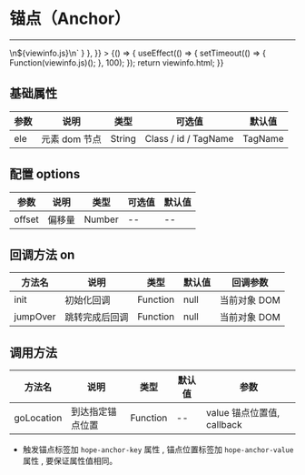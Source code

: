 
# 锚点（Anchor）

---

<Meta title="复用组件/锚点(Anchor)" />

<Canvas>
    <Story
        name="锚点(Anchor)"
        height="300px"
        parameters={{
            docs: { source: { code: `${viewinfo.html}\n\n<script type="text/javascript">\n${viewinfo.js}\n</script>` } },
        }}
    >
        {() => {
            useEffect(() => {
                setTimeout(() => {
                    Function(viewinfo.js)();
                }, 100);
            });
            return viewinfo.html;
        }}
    </Story>
</Canvas>

## 基础属性

| 参数 | 说明          | 类型   | 可选值               | 默认值  |
| ---- | ------------- | ------ | -------------------- | ------- |
| ele  | 元素 dom 节点 | String | Class / id / TagName | TagName |

## 配置 options

| 参数   | 说明   | 类型   | 可选值 | 默认值 |
| ------ | ------ | ------ | ------ | ------ |
| offset | 偏移量 | Number | --     | --     |

## 回调方法 on

| 方法名  | 说明           | 类型     | 默认值 | 回调参数     |
| ------- | -------------- | -------- | ------ | ------------ |
| init    | 初始化回调     | Function | null   | 当前对象 DOM |
| jumpOver | 跳转完成后回调 | Function | null   | 当前对象 DOM |

## 调用方法

| 方法名 | 说明     | 类型     | 默认值 | 参数           |
| ------ | -------- | -------- | ------ | -------------- |
| goLocation    | 到达指定锚点位置 | Function | --     |value 锚点位置值, callback |



* 触发锚点标签加 `hope-anchor-key` 属性 , 锚点位置标签加 `hope-anchor-value` 属性 , 要保证属性值相同。

